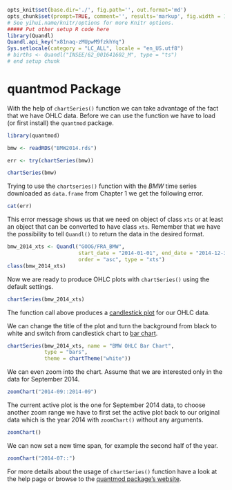 ```r
opts_knit$set(base.dir='./', fig.path='', out.format='md')
opts_chunk$set(prompt=TRUE, comment='', results='markup', fig.width = 12, fig.height = 7, fig.align = "center")
# See yihui.name/knitr/options for more Knitr options.
##### Put other setup R code here
library(Quandl)
Quandl.api_key("x81naq-zMUpwM9fzkhYq")
Sys.setlocale(category = "LC_ALL", locale = "en_US.utf8")
# births <- Quandl("INSEE/62_001641602_M", type = "ts")
# end setup chunk
```

# quantmod Package

With the help of `chartSeries()` function we can take advantage of the fact that we have OHLC data.
Before we can use the function we have to load (or first install) the `quantmod` package.

```r
library(quantmod)
```

```r
bmw <- readRDS("BMW2014.rds")
```

```r
err <- try(chartSeries(bmw))
```

```r
chartSeries(bmw)
```

Trying to use the `chartseries()` function with the *BMW* time series downloaded as `data.frame` from Chapter 1
we get the following error.

```r
cat(err)
```

This error message shows us that we need on object of class `xts` or at least an object that can be converted to have class `xts`.
Remember that we have the possibility to tell `Quandl()` to return the data in the desired format.

```r
bmw_2014_xts <- Quandl("GOOG/FRA_BMW",
                       start_date = "2014-01-01", end_date = "2014-12-31",
                       order = "asc", type = "xts")
class(bmw_2014_xts)
```

Now we are ready to produce OHLC plots with `chartSeries()` using the default settings.
```r
chartSeries(bmw_2014_xts)
```

The function call above produces a [candlestick plot](https://en.wikipedia.org/wiki/Candlestick_chart) for our OHLC data.

We can change the title of the plot and turn the background from black to white and switch from candlestick chart to [bar chart](https://en.wikipedia.org/wiki/Open-high-low-close_chart).

```r
chartSeries(bmw_2014_xts, name = "BMW OHLC Bar Chart",
            type = "bars",
            theme = chartTheme("white"))
```

We can even zoom into the chart. Assume that we are interested only in the data for September 2014.

```r
zoomChart("2014-09::2014-09")
```

The current active plot is the one for September 2014 data,
to choose another zoom range we have to first set the active plot back to our original data
which is the year 2014 with `zoomChart()` without any arguments.

```r
zoomChart()
```

We can now set a new time span, for example the second half of the year.
```r
zoomChart("2014-07::")
```

For more details about the usage of `chartSeries()` function have a look at the help page
or browse to the [quantmod package's website](http://www.quantmod.com/).